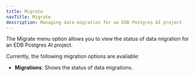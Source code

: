 ```yaml
---
title: Migrate
navTitle: Migrate
description: Managing data migration for an EDB Postgres AI project
---
```


The Migrate menu option allows you to view the status of data migration for an EDB Postgres AI project. 

Currently, the following migration options are available:

- **Migrations**: Shows the status of data migrations.


